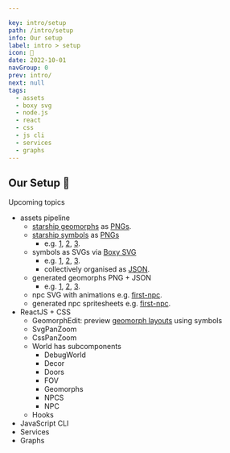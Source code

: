 ```yaml
---

key: intro/setup
path: /intro/setup
info: Our setup
label: intro > setup
icon: 🚧
date: 2022-10-01
navGroup: 0
prev: intro/
next: null
tags:
  - assets
  - boxy svg
  - node.js
  - react
  - css
  - js cli
  - services
  - graphs
---
```


## Our Setup 🚧

<aside id="upcoming-article">

Upcoming topics

- assets pipeline
  - [starship geomorphs](http://travellerrpgblog.blogspot.com/2020/07/starship-geomorphs-20.html "@new-tab") as [PNGs](http://ericbsmith.no-ip.org/geomorphs/ "@new-tab").
  - [starship symbols](http://travellerrpgblog.blogspot.com/2020/08/starship-symbols-book.html "@new-tab") as [PNGs](http://ericbsmith.no-ip.org/geomorphs/ "@new-tab")
    - e.g. [1](/assets/symbol/office--020--2x3.png "@new-tab"), [2](/assets/symbol/stateroom--020--2x3.png "@new-tab"), [3](/assets/symbol/couch-and-chairs--006--0.4x2.png "@new-tab").
  - symbols as SVGs via [Boxy SVG](https://boxy-svg.com/)
    - e.g. [1](/assets/symbol/office--020--2x3.svg "@new-tab"), [2](/assets/symbol/stateroom--020--2x3.svg "@new-tab"), [3](/assets/symbol/couch-and-chairs--006--0.4x2.svg "@new-tab").
    - collectively organised as [JSON](/assets/symbol/svg.json "@new-tab").
  - generated geomorphs PNG + JSON
    - e.g. [1](/assets/geomorph/g-301--bridge.png "@new-tab"), [2](/assets/geomorph/g-101--multipurpose.png "@new-tab"), [3](/assets/geomorph/g-303--passenger-deck.png "@new-tab").
  - npc SVG with animations e.g. [first-npc](/assets/npc/first-npc.svg "@new-tab").
  - generated npc spritesheets e.g. [first-npc](/assets/npc/first-npc--walk.png "@new-tab").
- ReactJS + CSS
  - GeomorphEdit: preview [geomorph layouts](https://github.com/rob-myers/the-last-redoubt/blob/migrate-from-nextjs/src/projects/geomorph/geomorph-layouts.js "@new-tab") using symbols
  - SvgPanZoom
  - CssPanZoom
  - World has subcomponents
    - DebugWorld
    - Decor
    - Doors
    - FOV
    - Geomorphs
    - NPCS
    - NPC
  - Hooks
- JavaScript CLI
- Services
- Graphs

</aside>

